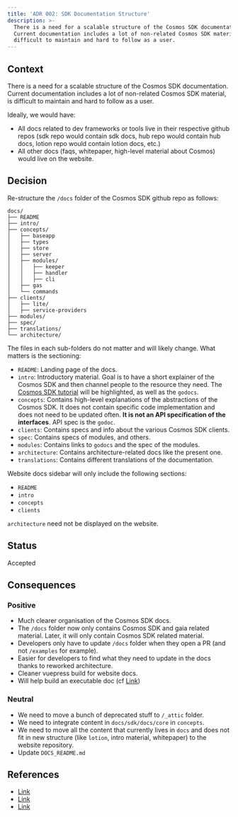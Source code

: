 ```yaml
---
title: 'ADR 002: SDK Documentation Structure'
description: >-
  There is a need for a scalable structure of the Cosmos SDK documentation.
  Current documentation includes a lot of non-related Cosmos SDK material, is
  difficult to maintain and hard to follow as a user.
---
```


## Context

There is a need for a scalable structure of the Cosmos SDK documentation. Current documentation includes a lot of non-related Cosmos SDK material, is difficult to maintain and hard to follow as a user.

Ideally, we would have:

* All docs related to dev frameworks or tools live in their respective github repos (sdk repo would contain sdk docs, hub repo would contain hub docs, lotion repo would contain lotion docs, etc.)
* All other docs (faqs, whitepaper, high-level material about Cosmos) would live on the website.

## Decision

Re-structure the `/docs` folder of the Cosmos SDK github repo as follows:

```text expandable
docs/
├── README
├── intro/
├── concepts/
│   ├── baseapp
│   ├── types
│   ├── store
│   ├── server
│   ├── modules/
│   │   ├── keeper
│   │   ├── handler
│   │   ├── cli
│   ├── gas
│   └── commands
├── clients/
│   ├── lite/
│   ├── service-providers
├── modules/
├── spec/
├── translations/
└── architecture/
```

The files in each sub-folders do not matter and will likely change. What matters is the sectioning:

* `README`: Landing page of the docs.
* `intro`: Introductory material. Goal is to have a short explainer of the Cosmos SDK and then channel people to the resource they need. The [Cosmos SDK tutorial](https://github.com/cosmos/sdk-application-tutorial/) will be highlighted, as well as the `godocs`.
* `concepts`: Contains high-level explanations of the abstractions of the Cosmos SDK. It does not contain specific code implementation and does not need to be updated often. **It is not an API specification of the interfaces**. API spec is the `godoc`.
* `clients`: Contains specs and info about the various Cosmos SDK clients.
* `spec`: Contains specs of modules, and others.
* `modules`: Contains links to `godocs` and the spec of the modules.
* `architecture`: Contains architecture-related docs like the present one.
* `translations`: Contains different translations of the documentation.

Website docs sidebar will only include the following sections:

* `README`
* `intro`
* `concepts`
* `clients`

`architecture` need not be displayed on the website.

## Status

Accepted

## Consequences

### Positive

* Much clearer organisation of the Cosmos SDK docs.
* The `/docs` folder now only contains Cosmos SDK and gaia related material. Later, it will only contain Cosmos SDK related material.
* Developers only have to update `/docs` folder when they open a PR (and not `/examples` for example).
* Easier for developers to find what they need to update in the docs thanks to reworked architecture.
* Cleaner vuepress build for website docs.
* Will help build an executable doc (cf [Link](https://github.com/cosmos/cosmos-sdk/issues/2611))

### Neutral

* We need to move a bunch of deprecated stuff to `/_attic` folder.
* We need to integrate content in `docs/sdk/docs/core` in `concepts`.
* We need to move all the content that currently lives in `docs` and does not fit in new structure (like `lotion`, intro material, whitepaper) to the website repository.
* Update `DOCS_README.md`

## References

* [Link](https://github.com/cosmos/cosmos-sdk/issues/1460)
* [Link](https://github.com/cosmos/cosmos-sdk/pull/2695)
* [Link](https://github.com/cosmos/cosmos-sdk/issues/2611)
